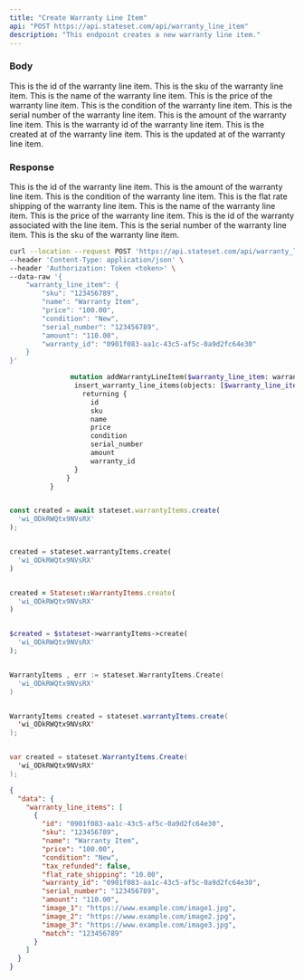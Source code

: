 ```yaml
---
title: "Create Warranty Line Item"
api: "POST https://api.stateset.com/api/warranty_line_item"
description: "This endpoint creates a new warranty line item."
---
```


### Body

<ParamField body="id" type="string">
  This is the id of the warranty line item.
</ParamField>

<ParamField body="sku" type="string">
  This is the sku of the warranty line item.
</ParamField>

<ParamField body="name" type="string">
  This is the name of the warranty line item.
</ParamField>

<ParamField body="price" type="string">
  This is the price of the warranty line item.
</ParamField>

<ParamField body="condition" type="string">
  This is the condition of the warranty line item.
</ParamField>

<ParamField body="serial_number" type="string">
  This is the serial number of the warranty line item.
</ParamField>

<ParamField body="amount" type="string">
  This is the amount of the warranty line item.
</ParamField>

<ParamField body="warranty_id" type="string">
  This is the warranty id of the warranty line item.
</ParamField>

<ParamField body="created_at" type="string">
  This is the created at of the warranty line item.
</ParamField>

<ParamField body="updated_at" type="string">
  This is the updated at of the warranty line item.
</ParamField>


### Response

  <ResponseField name="id" type="string">
    This is the id of the warranty line item.
  </ResponseField>

  <ResponseField name="amount" type="string">
    This is the amount of the warranty line item.
  </ResponseField>

  <ResponseField name="condition" type="string">
    This is the condition of the warranty line item.
  </ResponseField>

  <ResponseField name="flat_rate_shipping" type="string">
    This is the flat rate shipping of the warranty line item.
  </ResponseField>

  <ResponseField name="name" type="string">
    This is the name of the warranty line item.
  </ResponseField>

  <ResponseField name="price" type="string">
    This is the price of the warranty line item.
  </ResponseField>

  <ResponseField name="warranty_id" type="string">
    This is the id of the warranty associated with the line item.
  </ResponseField>

  <ResponseField name="serial_number" type="string">
    This is the serial number of the warranty line item.
  </ResponseField>

  <ResponseField name="sku" type="string">
    This is the sku of the warranty line item.
  </ResponseField>

<RequestExample>

```bash cURL
curl --location --request POST 'https://api.stateset.com/api/warranty_line_item' \
--header 'Content-Type: application/json' \
--header 'Authorization: Token <token>' \
--data-raw '{
    "warranty_line_item": {
        "sku": "123456789",
        "name": "Warranty Item",
        "price": "100.00",
        "condition": "New",
        "serial_number": "123456789",
        "amount": "110.00",
        "warranty_id": "0901f083-aa1c-43c5-af5c-0a9d2fc64e30"
    }
}'
```

```graphQL GraphQL
               mutation addWarrantyLineItem($warranty_line_item: warranty_line_items_insert_input!) {
                insert_warranty_line_items(objects: [$warranty_line_item]) {
                  returning {
                    id
                    sku
                    name
                    price
                    condition
                    serial_number
                    amount
                    warranty_id
                }
              }
          }
```

```js Node.js

const created = await stateset.warrantyItems.create(
  'wi_ODkRWQtx9NVsRX'
);

```

```python Python

created = stateset.warrantyItems.create(
  'wi_ODkRWQtx9NVsRX'
)

```

```ruby Ruby

created = Stateset::WarrantyItems.create(
  'wi_ODkRWQtx9NVsRX'
)

```

```php PHP

$created = $stateset->warrantyItems->create(
  'wi_ODkRWQtx9NVsRX'
);

```

```go Go

WarrantyItems , err := stateset.WarrantyItems.Create(
  'wi_ODkRWQtx9NVsRX'
)

```

```java Java

WarrantyItems created = stateset.warrantyItems.create(
  'wi_ODkRWQtx9NVsRX'
);

```

```cs C#

var created = stateset.WarrantyItems.Create(
  'wi_ODkRWQtx9NVsRX'
);

```

</RequestExample>

<ResponseExample>

```json Response
{
  "data": {
    "warranty_line_items": [
      {
        "id": "0901f083-aa1c-43c5-af5c-0a9d2fc64e30",
        "sku": "123456789",
        "name": "Warranty Item",
        "price": "100.00",
        "condition": "New",
        "tax_refunded": false,
        "flat_rate_shipping": "10.00",
        "warranty_id": "0901f083-aa1c-43c5-af5c-0a9d2fc64e30",
        "serial_number": "123456789",
        "amount": "110.00",
        "image_1": "https://www.example.com/image1.jpg",
        "image_2": "https://www.example.com/image2.jpg",
        "image_3": "https://www.example.com/image3.jpg",
        "match": "123456789"
      }
    ]
  }
}
```

</ResponseExample>
